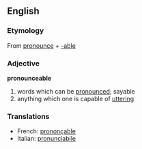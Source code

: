 == English ==
===Etymology===
From {{E.}} [[pronounce]] + [[-able]]

===Adjective===
'''pronounceable'''
#words which can be [[pronounced]]; sayable
#anything which one is capable of [[utter]]ing

===Translations===
*French: [[prononçable]]
*Italian: [[pronunciabile]]